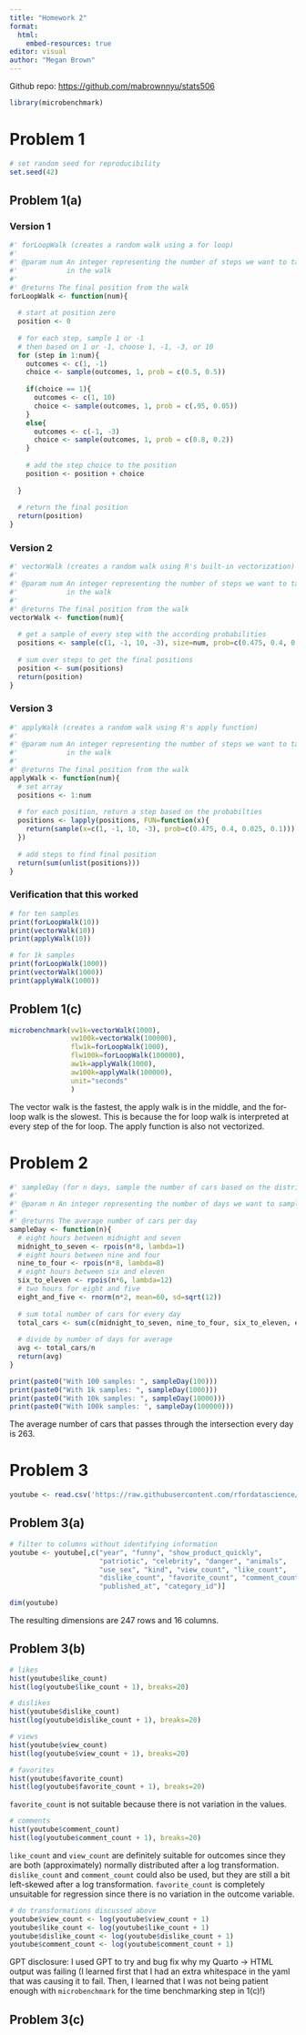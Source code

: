 ```yaml
---
title: "Homework 2"
format:
  html:
    embed-resources: true
editor: visual
author: "Megan Brown"
---
```


Github repo: <https://github.com/mabrownnyu/stats506>

```r
library(microbenchmark)
```

# Problem 1

```r

# set random seed for reproducibility
set.seed(42)
```

## Problem 1(a)

### Version 1

```r

#' forLoopWalk (creates a random walk using a for loop)
#'
#' @param num An integer representing the number of steps we want to take
#'            in the walk
#'
#' @returns The final position from the walk
forLoopWalk <- function(num){
  
  # start at position zero 
  position <- 0
  
  # for each step, sample 1 or -1
  # then based on 1 or -1, choose 1, -1, -3, or 10
  for (step in 1:num){
    outcomes <- c(1, -1)
    choice <- sample(outcomes, 1, prob = c(0.5, 0.5))
    
    if(choice == 1){
      outcomes <- c(1, 10)
      choice <- sample(outcomes, 1, prob = c(.95, 0.05))
    }
    else{
      outcomes <- c(-1, -3)
      choice <- sample(outcomes, 1, prob = c(0.8, 0.2))
    }
    
    # add the step choice to the position
    position <- position + choice
    
  }
  
  # return the final position 
  return(position)
}
```

### Version 2

```r
#' vectorWalk (creates a random walk using R's built-in vectorization)
#'
#' @param num An integer representing the number of steps we want to take
#'            in the walk
#'
#' @returns The final position from the walk
vectorWalk <- function(num){
  
  # get a sample of every step with the according probabilities 
  positions <- sample(c(1, -1, 10, -3), size=num, prob=c(0.475, 0.4, 0.025, 0.1), replace=TRUE)
  
  # sum over steps to get the final positions
  position <- sum(positions)
  return(position)
}
```

### Version 3

```r
#' applyWalk (creates a random walk using R's apply function)
#'
#' @param num An integer representing the number of steps we want to take
#'            in the walk
#'
#' @returns The final position from the walk
applyWalk <- function(num){
  # set array
  positions <- 1:num
  
  # for each position, return a step based on the probabilties 
  positions <- lapply(positions, FUN=function(x){
    return(sample(x=c(1, -1, 10, -3), prob=c(0.475, 0.4, 0.025, 0.1)))
  })
  
  # add steps to find final position
  return(sum(unlist(positions)))
} 
```

### Verification that this worked

```r
# for ten samples
print(forLoopWalk(10))
print(vectorWalk(10))
print(applyWalk(10))

# for 1k samples
print(forLoopWalk(1000))
print(vectorWalk(1000))
print(applyWalk(1000))
```

## Problem 1(c)

```r
microbenchmark(vw1k=vectorWalk(1000),
               vw100k=vectorWalk(100000),
               flw1k=forLoopWalk(1000),
               flw100k=forLoopWalk(100000),
               aw1k=applyWalk(1000),
               aw100k=applyWalk(100000),
               unit="seconds"
               )
```

The vector walk is the fastest, the apply walk is in the middle, and the for-loop walk is the slowest. This is because the for loop walk is interpreted at every step of the for loop. The apply function is also not vectorized.

# Problem 2

```r
#' sampleDay (for n days, sample the number of cars based on the distribution per hour)
#'
#' @param n An integer representing the number of days we want to sample
#'
#' @returns The average number of cars per day
sampleDay <- function(n){
  # eight hours between midnight and seven
  midnight_to_seven <- rpois(n*8, lambda=1)
  # eight hours between nine and four
  nine_to_four <- rpois(n*8, lambda=8)
  # eight hours between six and eleven
  six_to_eleven <- rpois(n*6, lambda=12)
  # two hours for eight and five
  eight_and_five <- rnorm(n*2, mean=60, sd=sqrt(12))
  
  # sum total number of cars for every day
  total_cars <- sum(c(midnight_to_seven, nine_to_four, six_to_eleven, eight_and_five))
  
  # divide by number of days for average
  avg <- total_cars/n
  return(avg)
}

print(paste0("With 100 samples: ", sampleDay(100)))
print(paste0("With 1k samples: ", sampleDay(1000)))
print(paste0("With 10k samples: ", sampleDay(10000)))
print(paste0("With 100k samples: ", sampleDay(100000)))
```

The average number of cars that passes through the intersection every day is 263.

# Problem 3

```r
youtube <- read.csv('https://raw.githubusercontent.com/rfordatascience/tidytuesday/master/data/2021/2021-03-02/youtube.csv')
```

## Problem 3(a)

```r
# filter to columns without identifying information 
youtube <- youtube[,c("year", "funny", "show_product_quickly",
                      "patriotic", "celebrity", "danger", "animals",
                      "use_sex", "kind", "view_count", "like_count",
                      "dislike_count", "favorite_count", "comment_count",
                      "published_at", "category_id")]

dim(youtube)
```

The resulting dimensions are 247 rows and 16 columns.

## Problem 3(b)

```r
# likes
hist(youtube$like_count)
hist(log(youtube$like_count + 1), breaks=20)
```

```r
# dislikes
hist(youtube$dislike_count)
hist(log(youtube$dislike_count + 1), breaks=20)
```

```r
# views
hist(youtube$view_count)
hist(log(youtube$view_count + 1), breaks=20)
```

```r
# favorites
hist(youtube$favorite_count)
hist(log(youtube$favorite_count + 1), breaks=20)
```

`favorite_count` is not suitable because there is not variation in the values.

```r
# comments
hist(youtube$comment_count)
hist(log(youtube$comment_count + 1), breaks=20)
```

`like_count` and `view_count` are definitely suitable for outcomes since they are both (approximately) normally distributed after a log transformation. `dislike_count` and `comment_count` could also be used, but they are still a bit left-skewed after a log transformation. `favorite_count` is completely unsuitable for regression since there is no variation in the outcome variable.

```r
# do transformations discussed above
youtube$view_count <- log(youtube$view_count + 1)
youtube$like_count <- log(youtube$like_count + 1)
youtube$dislike_count <- log(youtube$dislike_count + 1)
youtube$comment_count <- log(youtube$comment_count + 1)
```

GPT disclosure: I used GPT to try and bug fix why my Quarto -\> HTML output was failing (I learned first that I had an extra whitespace in the yaml that was causing it to fail. Then, I learned that I was not being patient enough with `microbenchmark` for the time benchmarking step in 1(c)!)

## Problem 3(c)
